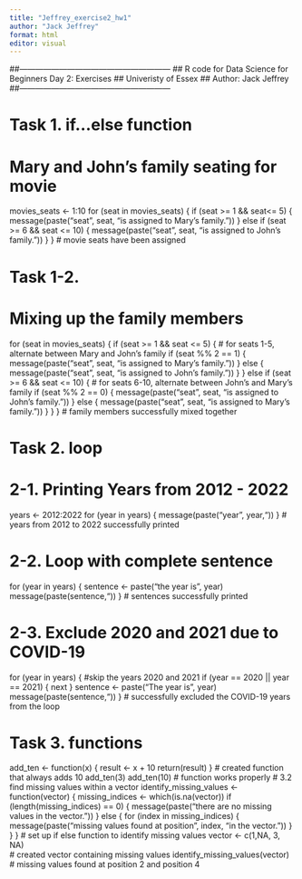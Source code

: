 ```yaml
---
title: "Jeffrey_exercise2_hw1"
author: "Jack Jeffrey"
format: html
editor: visual
---
```


##--------------------------------------------------------- \## R code for Data Science for Beginners Day 2: Exercises \## Univeristy of Essex \## Author: Jack Jeffrey ##---------------------------------------------------------

# Task 1. if...else function

# Mary and John's family seating for movie

movies_seats \<- 1:10 for (seat in movies_seats) { if (seat \>= 1 && seat\<= 5) { message(paste("seat", seat, "is assigned to Mary's family.")) } else if (seat \>= 6 && seat \<= 10) { message(paste("seat", seat, "is assigned to John's family.")) } } \# movie seats have been assigned

# Task 1-2.

# Mixing up the family members

for (seat in movies_seats) { if (seat \>= 1 && seat \<= 5) { \# for seats 1-5, alternate between Mary and John's family if (seat %% 2 == 1) { message(paste("seat", seat, "is assigned to Mary's family.")) } else { message(paste("seat", seat, "is assigned to John's family.")) } } else if (seat \>= 6 && seat \<= 10) { \# for seats 6-10, alternate between John's and Mary's family if (seat %% 2 == 0) { message(paste("seat", seat, "is assigned to John's family.")) } else { message(paste("seat", seat, "is assigned to Mary's family.")) } } } \# family members successfully mixed together

# Task 2. loop

# 2-1. Printing Years from 2012 - 2022

years \<- 2012:2022 for (year in years) { message(paste("year", year,")) } \# years from 2012 to 2022 successfully printed

# 2-2. Loop with complete sentence

for (year in years) { sentence \<- paste("the year is", year) message(paste(sentence,")) } \# sentences successfully printed

# 2-3. Exclude 2020 and 2021 due to COVID-19

for (year in years) { #skip the years 2020 and 2021 if (year == 2020 \|\| year == 2021) { next } sentence \<- paste("The year is", year) message(paste(sentence,")) } \# successfully excluded the COVID-19 years from the loop

# Task 3. functions

add_ten \<- function(x) { result \<- x + 10 return(result) } \# created function that always adds 10 add_ten(3) add_ten(10) \# function works properly \# 3.2 find missing values within a vector identify_missing_values \<- function(vector) { missing_indices \<- which(is.na(vector)) if (length(missing_indices) == 0) { message(paste("there are no missing values in the vector.")) } else { for (index in missing_indices) { message(paste("missing values found at position", index, "in the vector.")) } } } \# set up if else function to identify missing values vector \<- c(1,NA, 3, NA)\
\# created vector containing missing values identify_missing_values(vector) \# missing values found at position 2 and position 4
